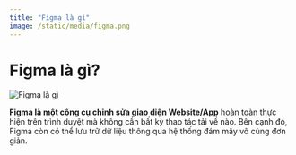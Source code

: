 ```yaml
---
title: "Figma là gì"
image: /static/media/figma.png
---
```


# Figma là gì?

![Figma là gì](/static/media/figma.png)

**Figma là một công cụ chỉnh sửa giao diện Website/App** hoàn toàn thực hiện trên trình duyệt mà không cần bất kỳ thao tác tải về nào. Bên cạnh đó, Figma còn có thể lưu trữ dữ liệu thông qua hệ thống đám mây vô cùng đơn giản.
